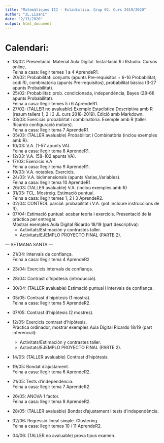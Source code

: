 ```yaml
---
title: "Matemàtiques III - Estadística. Grup 02. Curs 2019/2020"
author: "JL.Lisani"
date: "2/13/2020"
output: html_document
---
```


# Calendari:

* 18/02: Presentació. Material Aula Digital. Instal·lació R i Rstudio. Cursos online.  
  Feina a casa: llegir temes 1 a 4 AprendeR1.
* 20/02: Probabilitat: conjunts (apunts Pre-requisitos + 9-16 Probabilitat, codi R), combinatòria (apunts Pre-requisitos), probabilitat bàsica (3-27 apunts Probabilitat).
* 25/02: Probabilitat: prob. condicionada, independència, Bayes (28-68 apunts Probabilitat).  
  Feina a casa: llegir temes 5 i 6 AprendeR1.
* 27/02: (TALLER no avaluable) Exemple Estadística Descriptiva amb R (resum tallers 1, 2 i 3 JL curs 2018-2019). Edició amb Markdown.
* 03/03: Exercicis probabilitat i combinatòria. Exemple amb R (taller Ricardo configuració motors).  
  Feina a casa: llegir tema 7 AprendeR1.
* 05/03: (TALLER avaluable) Probabilitat i Combinatòria (inclou exemples amb R).
* 10/03: V.A. (1-57 apunts VA).  
  Feina a casa: llegir tema 8 AprendeR1.
* 12/03: V.A. (58-102 apunts VA).
* 17/03: Exercicis V.A.  
  Feina a casa: llegir tema 9 AprendeR1.
* 19/03: V.A. notables. Exercicis.
* 24/03: V.A. bidimensionals (apunts Varias_Variables).  
  Feina a casa: llegir tema 10 AprendeR1.
* 26/03: (TALLER avaluable) V.A. (inclou exemples amb R)
* 31/03: TCL. Mostreig. Estimació puntual.  
  Feina a casa: llegir temes 1, 2 i 3 AprendeR2.
* 02/04: CONTROL parcial: probabilitat i V.A. (pot incloure instruccions de R).  
* 07/04: Estimació puntual: acabar teoria i exercicis. Presentació de la pràctica per entregar.  
Mostrar exemples Aula Digital Ricardo 18/19 (part descriptiva):  
  * Activitats/Estimación y contrastes taller.
  * Activitats/EJEMPLO PROYECTO FINAL (PARTE 2).
  
--- SETMANA SANTA ---

* 21/04: Intervals de confiança.  
  Feina a casa: llegir tema 4 AprendeR2
* 23/04: Exercicis intervals de confiança.

* 28/04: Contrast d'hipòtesis (introducció).
* 30/04: (TALLER avaluable) Estimació puntual i intervals de confiança.

* 05/05: Contrast d'hipòtesis (1 mostra).  
  Feina a casa: llegir tema 5 AprendeR2.
* 07/05: Contrast d'hipòtesis (2 mostres).

* 12/05: Exercicis contrast d'hipòtesis.  
Pràctica ordinador, mostrar exemples Aula Digital Ricardo 18/19 (part inferencial): 
  * Activitats/Estimación y contrastes taller.
  * Activitats/EJEMPLO PROYECTO FINAL (PARTE 2).
* 14/05: (TALLER avaluable) Contrast d'hipòtesis.

* 19/05: Bondat d'ajustament.  
  Feina a casa: llegir tema 6 AprendeR2.
* 21/05: Tests d'independència.  
  Feina a casa: llegir tema 7 AprendeR2.

* 26/05: ANOVA 1 factor.  
  Feina a casa: llegir tema 9 AprendeR2.
* 28/05: (TALLER avaluable) Bondat d'ajustament i tests d'independència.

* 02/06: Regressió lineal simple. Clustering.  
  Feina a casa: llegir temes 10 i 11 AprendeR2.
* 04/06: (TALLER no avaluable) prova tipus examen.



